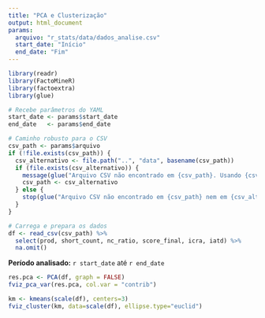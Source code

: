 ```yaml
---
title: "PCA e Clusterização"
output: html_document
params:
  arquivo: "r_stats/data/dados_analise.csv"
  start_date: "Início"
  end_date: "Fim"
---
```


```r
library(readr)
library(FactoMineR)
library(factoextra)
library(glue)

# Recebe parâmetros do YAML
start_date <- params$start_date
end_date   <- params$end_date

# Caminho robusto para o CSV
csv_path <- params$arquivo
if (!file.exists(csv_path)) {
  csv_alternativo <- file.path("..", "data", basename(csv_path))
  if (file.exists(csv_alternativo)) {
    message(glue("Arquivo CSV não encontrado em {csv_path}. Usando {csv_alternativo}."))
    csv_path <- csv_alternativo
  } else {
    stop(glue("Arquivo CSV não encontrado em {csv_path} nem em {csv_alternativo}"))
  }
}

# Carrega e prepara os dados
df <- read_csv(csv_path) %>%
  select(prod, short_count, nc_ratio, score_final, icra, iatd) %>%
  na.omit()
```
**Período analisado:** `r start_date` até `r end_date`

```r

res.pca <- PCA(df, graph = FALSE)
fviz_pca_var(res.pca, col.var = "contrib")
```

```r

km <- kmeans(scale(df), centers=3)
fviz_cluster(km, data=scale(df), ellipse.type="euclid")
```
